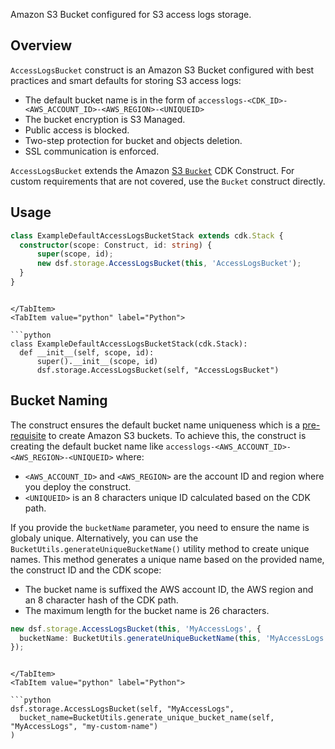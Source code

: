 [//]: # (This file is generated, do not modify directly, update the README.md in framework/src/storage)

Amazon S3 Bucket configured for S3 access logs storage.

## Overview

`AccessLogsBucket` construct is an Amazon S3 Bucket configured with best practices and smart defaults for storing S3 access logs:
- The default bucket name is in the form of `accesslogs-<CDK_ID>-<AWS_ACCOUNT_ID>-<AWS_REGION>-<UNIQUEID>`
- The bucket encryption is S3 Managed.
- Public access is blocked.
- Two-step protection for bucket and objects deletion.
- SSL communication is enforced.

`AccessLogsBucket` extends the Amazon [S3 `Bucket`](https://docs.aws.amazon.com/cdk/api/v2/python/aws_cdk.aws_s3/Bucket.html#bucket) CDK Construct. For custom requirements that are not covered, use the `Bucket` construct directly.

## Usage

<Tabs>
  <TabItem value="typescript" label="TypeScript" default>

  ```typescript
  class ExampleDefaultAccessLogsBucketStack extends cdk.Stack {
    constructor(scope: Construct, id: string) {
        super(scope, id);
        new dsf.storage.AccessLogsBucket(this, 'AccessLogsBucket');
    }
}
  ```
  
  ```mdx-code-block
  
  </TabItem>
  <TabItem value="python" label="Python">

  ```python
  class ExampleDefaultAccessLogsBucketStack(cdk.Stack):
    def __init__(self, scope, id):
        super().__init__(scope, id)
        dsf.storage.AccessLogsBucket(self, "AccessLogsBucket")
  ```

  </TabItem>
</Tabs>

## Bucket Naming

The construct ensures the default bucket name uniqueness which is a [pre-requisite](https://docs.aws.amazon.com/AmazonS3/latest/userguide/bucketnamingrules.html) to create Amazon S3 buckets.
To achieve this, the construct is creating the default bucket name like `accesslogs-<AWS_ACCOUNT_ID>-<AWS_REGION>-<UNIQUEID>` where:
* `<AWS_ACCOUNT_ID>` and `<AWS_REGION>` are the account ID and region where you deploy the construct.
* `<UNIQUEID>` is an 8 characters unique ID calculated based on the CDK path.

If you provide the `bucketName` parameter, you need to ensure the name is globaly unique.
Alternatively, you can use the `BucketUtils.generateUniqueBucketName()` utility method to create unique names.
This method generates a unique name based on the provided name, the construct ID and the CDK scope:
* The bucket name is suffixed the AWS account ID, the AWS region and an 8 character hash of the CDK path.
* The maximum length for the bucket name is 26 characters.

<Tabs>
  <TabItem value="typescript" label="TypeScript" default>

  ```typescript
  new dsf.storage.AccessLogsBucket(this, 'MyAccessLogs', {
    bucketName: BucketUtils.generateUniqueBucketName(this, 'MyAccessLogs', 'my-custom-name')
});
  ```
  
  ```mdx-code-block
  
  </TabItem>
  <TabItem value="python" label="Python">

  ```python
  dsf.storage.AccessLogsBucket(self, "MyAccessLogs",
    bucket_name=BucketUtils.generate_unique_bucket_name(self, "MyAccessLogs", "my-custom-name")
)
  ```

  </TabItem>
</Tabs>

